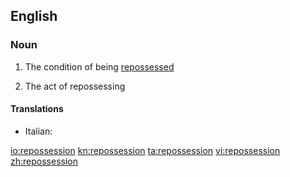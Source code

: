 ==English==

===Noun===
{{en-noun|~}}

# {{context|uncountable|lang=en}} The condition of being [[repossess]]ed
# {{context|countable|lang=en}} The act of repossessing

====Translations====
{{trans-top|the act of repossessing}}
* Italian: {{t|it|riappropriazione|f}}
{{trans-mid}}
{{trans-bottom}}

[[io:repossession]]
[[kn:repossession]]
[[ta:repossession]]
[[vi:repossession]]
[[zh:repossession]]